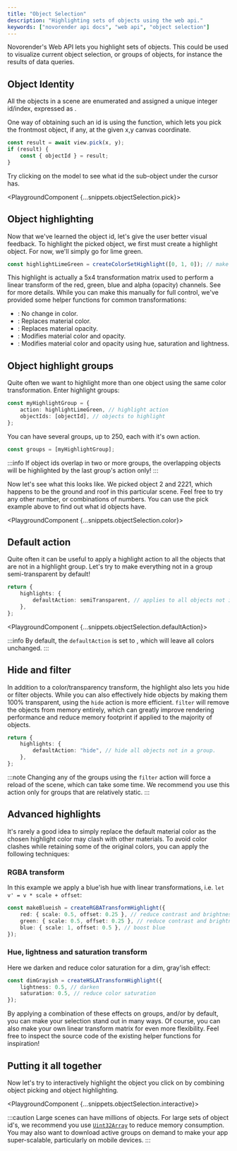 ```yaml
---
title: "Object Selection"
description: "Highlighting sets of objects using the web api."
keywords: ["novorender api docs", "web api", "object selection"]
---
```



Novorender's Web API lets you highlight sets of objects.
This could be used to visualize current object selection, or groups of objects, for instance the results of data queries.

## Object Identity

All the objects in a scene are enumerated and assigned a unique integer id/index, expressed as <CodeLink type="interface" name="PickSample.objectid"/>.

One way of obtaining such an id is using the <CodeLink type="class" name="View.pick"/> function, which lets you pick the frontmost object, if any, at the given x,y canvas coordinate.

```typescript
const result = await view.pick(x, y);
if (result) {
	const { objectId } = result;
}
```

Try clicking on the model to see what id the sub-object under the cursor has.

<PlaygroundComponent {...snippets.objectSelection.pick}></PlaygroundComponent>

## Object highlighting

Now that we've learned the object id, let's give the user better visual feedback.
To highlight the picked object, we first must create a highlight object.
For now, we'll simply go for lime green.

```typescript
const highlightLimeGreen = createColorSetHighlight([0, 1, 0]); // make highlighted objects lime green
```

This highlight is actually a 5x4 transformation matrix used to perform a linear transform of the red, green, blue and alpha (opacity) channels.
See <CodeLink type="type" name="RGBATransform"/> for more details.
While you can make this manually for full control, we've provided some helper functions for common transformations:

-   <CodeLink type="function" name="createNeutralHighlight" />: No change in color.
-   <CodeLink type="function" name="createColorSetHighlight" />: Replaces material color.
-   <CodeLink type="function" name="createTransparentHighlight" />: Replaces material opacity.
-   <CodeLink type="function" name="createRGBATransformHighlight" />: Modifies material color and opacity.
-   <CodeLink type="function" name="createHSLATransformHighlight" />: Modifies material color and opacity using hue, saturation and lightness.

## Object highlight groups

Quite often we want to highlight more than one object using the same color transformation.
Enter highlight groups:

```typescript
const myHighlightGroup = {
	action: highlightLimeGreen, // highlight action
	objectIds: [objectId], // objects to highlight
};
```

You can have several groups, up to 250, each with it's own action.

```typescript
const groups = [myHighlightGroup];
```

:::info
If object ids overlap in two or more groups, the overlapping objects will be highlighted by the last group's action only!
:::

Now let's see what this looks like.
We picked object 2 and 2221, which happens to be the ground and roof in this particular scene.
Feel free to try any other number, or combinations of numbers.
You can use the pick example above to find out what id objects have.

<PlaygroundComponent {...snippets.objectSelection.color}></PlaygroundComponent>

## Default action

Quite often it can be useful to apply a highlight action to all the objects that are not in a highlight group.
Let's try to make everything not in a group semi-transparent by default!

```typescript
return {
	highlights: {
		defaultAction: semiTransparent, // applies to all objects not in a group.
	},
};
```

<PlaygroundComponent {...snippets.objectSelection.defaultAction}></PlaygroundComponent>

:::info
By default, the `defaultAction` is set to <CodeLink type="function" name="createNeutralHighlight"/>, which will leave all colors unchanged.
:::

## Hide and filter

In addition to a color/transparency transform, the highlight <CodeLink type="type" name="RenderStateGroupAction"/> also lets you hide or filter objects.
While you can also effectively hide objects by making them 100% transparent, using the `hide` action is more efficient.
`filter` will remove the objects from memory entirely, which can greatly improve rendering performance and reduce memory footprint if applied to the majority of objects.

```typescript
return {
	highlights: {
		defaultAction: "hide", // hide all objects not in a group.
	},
};
```

:::note
Changing any of the groups using the `filter` action will force a reload of the scene, which can take some time.
We recommend you use this action only for groups that are relatively static.
:::

## Advanced highlights

It's rarely a good idea to simply replace the default material color as the chosen highlight color may clash with other materials.
To avoid color clashes while retaining some of the original colors, you can apply the following techniques:

### RGBA transform

In this example we apply a blue'ish hue with linear transformations, i.e. `let v' = v * scale + offset`:

```typescript
const makeBlueish = createRGBATransformHighlight({
	red: { scale: 0.5, offset: 0.25 }, // reduce contrast and brightness
	green: { scale: 0.5, offset: 0.25 }, // reduce contrast and brightness
	blue: { scale: 1, offset: 0.5 }, // boost blue
});
```

### Hue, lightness and saturation transform

Here we darken and reduce color saturation for a dim, gray'ish effect:

```typescript
const dimGrayish = createHSLATransformHighlight({
	lightness: 0.5, // darken
	saturation: 0.5, // reduce color saturation
});
```

By applying a combination of these effects on groups, and/or by default, you can make your selection stand out in many ways.
Of course, you can also make your own linear transform matrix for even more flexibility.
Feel free to inspect the source code of the existing helper functions for inspiration!

## Putting it all together

Now let's try to interactively highlight the object you click on by combining object picking and object highlighting.

<PlaygroundComponent {...snippets.objectSelection.interactive}></PlaygroundComponent>

:::caution
Large scenes can have millions of objects.
For large sets of object id's, we recommend you use [`Uint32Array`](https://developer.mozilla.org/en-US/docs/Web/JavaScript/Reference/Global_Objects/Uint32Array) to reduce memory consumption.
You may also want to download active groups on demand to make your app super-scalable, particularly on mobile devices.
:::
